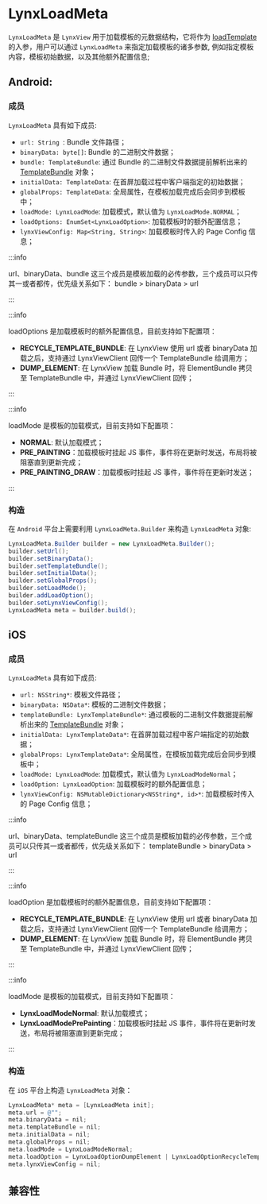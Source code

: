 # LynxLoadMeta

`LynxLoadMeta` 是 `LynxView` 用于加载模板的元数据结构，它将作为 [loadTemplate](./lynx-view/load-template.mdx) 的入参，用户可以通过 `LynxLoadMeta` 来指定加载模板的诸多参数, 例如指定模板内容，模板初始数据，以及其他额外配置信息;

## Android:

### 成员
`LynxLoadMeta` 具有如下成员:

- `url: String `: Bundle 文件路径；
- `binaryData: byte[]`: Bundle 的二进制文件数据；
- `bundle: TemplateBundle`: 通过 Bundle 的二进制文件数据提前解析出来的 [TemplateBundle](./template-bundle) 对象；
- `initialData: TemplateData`: 在首屏加载过程中客户端指定的初始数据；
- `globalProps: TemplateData`: 全局属性，在模板加载完成后会同步到模板中；
- `loadMode: LynxLoadMode`: 加载模式，默认值为 `LynxLoadMode.NORMAL`；
- `loadOptions: EnumSet<LynxLoadOption>`: 加载模板时的额外配置信息；
- `lynxViewConfig: Map<String, String>`: 加载模板时传入的 Page Config 信息；

:::info

url、binaryData、bundle 这三个成员是模板加载的必传参数，三个成员可以只传其一或者都传，优先级关系如下：
bundle > binaryData > url

:::

:::info

loadOptions 是加载模板时的额外配置信息，目前支持如下配置项：
- **RECYCLE_TEMPLATE_BUNDLE**: 在 LynxView 使用 url 或者 binaryData 加载之后，支持通过 LynxViewClient 回传一个 TemplateBundle 给调用方；
- **DUMP_ELEMENT**: 在 LynxView 加载 Bundle 时，将 ElementBundle 拷贝至 TemplateBundle 中，并通过 LynxViewClient 回传；

:::

:::info

loadMode 是模板的加载模式，目前支持如下配置项：
- **NORMAL**: 默认加载模式；
- **PRE_PAINTING**：加载模板时挂起 JS 事件，事件将在更新时发送，布局将被阻塞直到更新完成；
- **PRE_PAINTING_DRAW**：加载模板时挂起 JS 事件，事件将在更新时发送；

:::


### 构造

在 `Android` 平台上需要利用 `LynxLoadMeta.Builder` 来构造 `LynxLoadMeta` 对象:

```java
LynxLoadMeta.Builder builder = new LynxLoadMeta.Builder();
builder.setUrl();
builder.setBinaryData();
builder.setTemplateBundle();
builder.setInitialData();
builder.setGlobalProps();
builder.setLoadMode();
builder.addLoadOption();
builder.setLynxViewConfig();
LynxLoadMeta meta = builder.build();
```

## iOS

### 成员

`LynxLoadMeta` 具有如下成员:
- `url: NSString*`: 模板文件路径；
- `binaryData: NSData*`: 模板的二进制文件数据；
- `templateBundle: LynxTemplateBundle*`: 通过模板的二进制文件数据提前解析出来的 [TemplateBundle](./template-bundle) 对象；
- `initialData: LynxTemplateData*`: 在首屏加载过程中客户端指定的初始数据；
- `globalProps: LynxTemplateData*`: 全局属性，在模板加载完成后会同步到模板中；
- `loadMode: LynxLoadMode`: 加载模式，默认值为 `LynxLoadModeNormal`；
- `loadOption: LynxLoadOption`: 加载模板时的额外配置信息；
- `lynxViewConfig: NSMutableDictionary<NSString*, id>*`: 加载模板时传入的 Page Config 信息；

:::info

url、binaryData、templateBundle 这三个成员是模板加载的必传参数，三个成员可以只传其一或者都传，优先级关系如下：
templateBundle > binaryData > url

:::

:::info

loadOption 是加载模板时的额外配置信息，目前支持如下配置项：
- **RECYCLE_TEMPLATE_BUNDLE**: 在 LynxView 使用 url 或者 binaryData 加载之后，支持通过 LynxViewClient 回传一个 TemplateBundle 给调用方；
- **DUMP_ELEMENT**: 在 LynxView 加载 Bundle 时，将 ElementBundle 拷贝至 TemplateBundle 中，并通过 LynxViewClient 回传；

:::

:::info

loadMode 是模板的加载模式，目前支持如下配置项：
- **LynxLoadModeNormal**: 默认加载模式；
- **LynxLoadModePrePainting**：加载模板时挂起 JS 事件，事件将在更新时发送，布局将被阻塞直到更新完成；

:::

### 构造

在 `iOS` 平台上构造 `LynxLoadMeta` 对象：

```objective-c
LynxLoadMeta* meta = [LynxLoadMeta init];
meta.url = @"";
meta.binaryData = nil;
meta.templateBundle = nil;
meta.initialData = nil;
meta.globalProps = nil;
meta.loadMode = LynxLoadModeNormal;
meta.loadOption = LynxLoadOptionDumpElement | LynxLoadOptionRecycleTemplateBundle;
meta.lynxViewConfig = nil;
```

## 兼容性


<LegacyCompatTable metadata="lynx-native-api/lynx-load-meta" />
